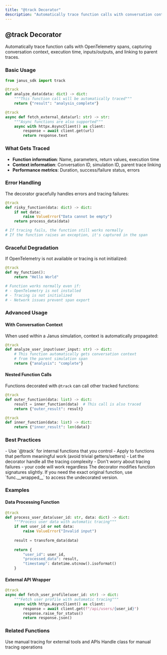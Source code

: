 ```yaml
---
title: "@track Decorator"
description: "Automatically trace function calls with conversation context and performance metrics"
---
```


## @track Decorator

Automatically trace function calls with OpenTelemetry spans, capturing conversation context, execution time, inputs/outputs, and linking to parent traces.

### Basic Usage

```python
from janus_sdk import track

@track
def analyze_data(data: dict) -> dict:
    """This function call will be automatically traced"""
    return {"result": "analysis_complete"}

@track
async def fetch_external_data(url: str) -> str:
    """Async functions are also supported"""
    async with httpx.AsyncClient() as client:
        response = await client.get(url)
        return response.text
```

### What Gets Traced

- **Function information**: Name, parameters, return values, execution time
- **Context information**: Conversation ID, simulation ID, parent trace linking
- **Performance metrics**: Duration, success/failure status, errors

### Error Handling

The decorator gracefully handles errors and tracing failures:

```python
@track
def risky_function(data: dict) -> dict:
    if not data:
        raise ValueError("Data cannot be empty")
    return process_data(data)

# If tracing fails, the function still works normally
# If the function raises an exception, it's captured in the span
```

### Graceful Degradation

If OpenTelemetry is not available or tracing is not initialized:

```python
@track
def my_function():
    return "Hello World"

# Function works normally even if:
# - OpenTelemetry is not installed
# - Tracing is not initialized
# - Network issues prevent span export
```

### Advanced Usage

#### With Conversation Context
When used within a Janus simulation, context is automatically propagated:

```python
@track
def analyze_user_input(user_input: str) -> dict:
    # This function automatically gets conversation context
    # from the parent simulation span
    return {"analysis": "complete"}
```

#### Nested Function Calls
Functions decorated with `@track` can call other tracked functions:

```python
@track
def outer_function(data: list) -> dict:
    result = inner_function(data)  # This call is also traced
    return {"outer_result": result}

@track
def inner_function(data: list) -> dict:
    return {"inner_result": len(data)}
```

### Best Practices

<Tip>
- Use `@track` for internal functions that you control
- Apply to functions that perform meaningful work (avoid trivial getters/setters)
- Let the decorator handle all the tracing complexity
- Don't worry about tracing failures - your code will work regardless
</Tip>

<Warning>
The decorator modifies function signatures slightly. If you need the exact original function, use `func.__wrapped__` to access the undecorated version.
</Warning>

### Examples

#### Data Processing Function
```python
@track
def process_user_data(user_id: str, data: dict) -> dict:
    """Process user data with automatic tracing"""
    if not user_id or not data:
        raise ValueError("Invalid input")
    
    result = transform_data(data)
    
    return {
        "user_id": user_id,
        "processed_data": result,
        "timestamp": datetime.utcnow().isoformat()
    }
```

#### External API Wrapper
```python
@track
async def fetch_user_profile(user_id: str) -> dict:
    """Fetch user profile with automatic tracing"""
    async with httpx.AsyncClient() as client:
        response = await client.get(f"/api/users/{user_id}")
        response.raise_for_status()
        return response.json()
```

### Related Functions

<CardGroup cols={2}>
<Card title="Manual Tracing" icon="code" href="/api-reference/tracing-functions">
  Use manual tracing for external tools and APIs
</Card>

<Card title="ToolEventSpanHandle" icon="database" href="/api-reference/tool-event-handle">
  Handle class for manual tracing operations
</Card>
</CardGroup>
